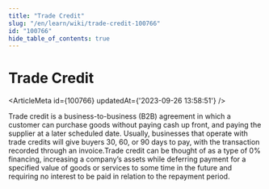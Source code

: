 ```yaml
---
title: "Trade Credit"
slug: "/en/learn/wiki/trade-credit-100766"
id: "100766"
hide_table_of_contents: true
---
```



# Trade Credit

<ArticleMeta id={100766} updatedAt={'2023-09-26 13:58:51'} />
<div className='border-solid border-b border-t-0 my-4 border-[var(--ifm-color-gray-300)]' />

Trade credit is a business-to-business (B2B) agreement in which a customer can purchase goods without paying cash up front, and paying the supplier at a later scheduled date. Usually, businesses that operate with trade credits will give buyers 30, 60, or 90 days to pay, with the transaction recorded through an invoice.Trade credit can be thought of as a type of 0% financing, increasing a company’s assets while deferring payment for a specified value of goods or services to some time in the future and requiring no interest to be paid in relation to the repayment period.
